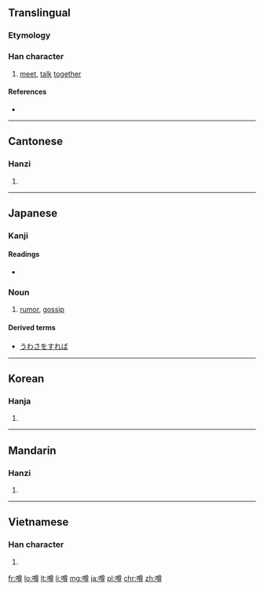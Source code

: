 ==Translingual==
===Etymology===
{{Han compound|口|尊|c1=s|t1=mouth|c2=p|ls=psc}}

===Han character===
{{Han char|rn=30|rad=口|as=12|sn=15|four=6804<sub>6</sub>|canj=口廿田戈 (RTWI)|ids=⿰[[口]][[尊]]}}

# [[meet]], [[talk]] [[together]]

====References====
* {{Han ref|kx=0208.060|dkj=04286|dj=0431.030|hdz=10686.050|uh=5642|ud=22082|bh=E4F7|bd=58615}}

----

==Cantonese==

===Hanzi===
{{yue-hanzi|jyut=[[zyun2]]|y=jyun2}}

# {{defn|lang=yue|sort=口12}}

----

==Japanese==

===Kanji===
{{ja-kanji|grade=n|rs=口12}}

====Readings====
* {{ja-readings|on=[[そん]] (son)|kun=[[うわさ]] (uwasa)}}

===Noun===
{{ja-noun|うわさ}}

# [[rumor]], [[gossip]]

====Derived terms====
* [[うわさをすれば]]

----

==Korean==

===Hanja===
{{ko-hanja|hangeul=준|rv=jun|mr=chun}}

# {{defn|lang=ko|sort=口12}}

----

==Mandarin==

===Hanzi===
{{cmn-hanzi|pin=[[zǔn]] ([[zun3]]), [[kuò]] ([[kuo4]])|wg=tsun<sup>3</sup>, k'uo<sup>4</sup>}}

# {{defn|lang=cmn|sort=口12}}

----

==Vietnamese==

===Han character===
{{vi-hantu|[[ton]]|rs=口12}}

# {{defn|lang=vi|sort=口12}}

[[fr:噂]]
[[lo:噂]]
[[lt:噂]]
[[li:噂]]
[[mg:噂]]
[[ja:噂]]
[[pl:噂]]
[[chr:噂]]
[[zh:噂]]